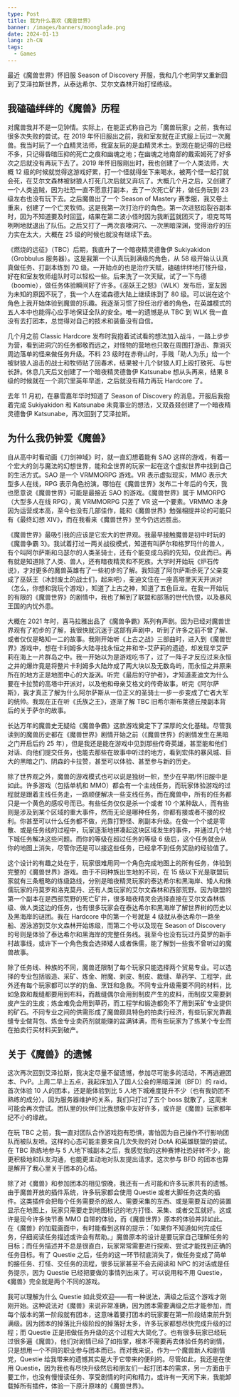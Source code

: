 ```yaml
---
type: Post
title: 我为什么喜欢《魔兽世界》
banner: /images/banners/moonglade.png
date: 2024-01-13
lang: zh-CN
tags:
  - Games
---
```


最近《魔兽世界》怀旧服 Season of Discovery 开服，我和几个老同学又重新回到了艾泽拉斯世界，从泰达希尔、艾尔文森林开始打怪练级。

<NeoDb url="https://neodb.social/game/3Jc3QuMc5G0cLeQpzKfibA" />

## 我磕磕绊绊的《魔兽》历程

对魔兽我并不是一见钟情。实际上，在能正式称自己为「魔兽玩家」之前，我有过很多次失败的尝试。在 2019 年怀旧服出之前，我和室友就在正式服上玩过一次魔兽。我当时玩了一个血精灵法师，我室友玩的是血精灵术士。到现在能记得的已经不多，只记得昏暗压抑的死亡之痕和幽魂之地；在幽魂之地南部的戴索姆死了好多次之后就没有再玩下去了。2019 年怀旧服刚出时，我也创建了一个人类法师，大概 12 级的时候就觉得这游戏好累，打一个怪就得坐下来喝水，被两个怪一起打就会死，在艾尔文森林被豺狼人打死几次后就又弃坑了。大概几个月之后，又创建了一个人类盗贼，因为社恐一直不愿意打副本，去了一次死亡矿井，做任务玩到 23 级左右也没有玩下去。之后魔兽出了一个 Season of Mastery 赛季服，我又卷土重来，创建了一个亡灵牧师。这是我第一次打治疗的角色。第一次进怒焰裂谷副本时，因为不知道要及时回蓝，结果在第二波小怪时因为我断蓝就团灭了，坦克骂骂咧咧地就退出了队伍。之后又打了一两次哀嚎洞穴、一次黑暗深渊，觉得治疗的压力实在太大，大概在 25 级的时候也就没有继续下去。

《燃烧的远征》（TBC）后期，我直升了一个暗夜精灵德鲁伊 Sukiyakidon（Grobbulus 服务器）。这是我第一个认真玩到满级的角色，从 58 级开始认认真真做任务、打副本练到 70 级。一开始点的也是治疗天赋，磕磕绊绊地打怪升级，好在和室友牧师组队时可以轻松一些。后来洗了一次天赋，试了一下鸟德（boomie），做任务体验瞬间好了许多。《巫妖王之怒》（WLK）发布后，室友因为未知的原因不玩了，我一个人在诺森德大陆上继续练到了 80 级。可以说在这个角色上我开始体验到魔兽的乐趣。我逐渐习惯了担任治疗者的角色，在英雄模式的五人本中也能得心应手地保证全队的安全。唯一的遗憾是从 TBC 到 WLK 我一直没有去打团本，总觉得对自己的技术和装备没有自信。

几个月之前 Classic Hardcore 发布时我抱着试试看的想法加入战斗，一路上步步为营，看到进洞穴的任务都敬而远之，对怪物的营地也只敢在周围打游击、靠消灭周边落单的怪来做任务升级。不料 23 级时在赤脊山时，手贱「助人为乐」给一个被豺狼人追击的战士和牧师贴了回春术，结果被十几个豺狼人盯上殴打致死、与世长辞。休息几天后又创建了一个暗夜精灵德鲁伊 Katsunabe 想从头再来，结果 8 级的时候就在一个洞穴里英年早逝，之后就没有精力再玩 Hardcore 了。

去年 11 月初，在暴雪嘉年华时知道了 Season of Discovery 的消息。开服后我抱着完成 Sukiyakidon 和 Katsunabe 未竟事业的想法，又双叒叕创建了一个暗夜精灵德鲁伊 Katsunabe，再次回到了艾泽拉斯。

## 为什么我仍钟爱《魔兽》

自从高中时看动画《刀剑神域》时，就一直幻想着能有 SAO 这样的游戏，有着一个宏大的剑与魔法的幻想世界，能和全世界的玩家一起在这个虚拟世界中找到自己的生活方式。SAO 是一个 VRMMORPG 游戏。VR 表示虚拟现实，MMO 表示大型多人在线，RPG 表示角色扮演。哪怕在《魔兽世界》发布二十年后的今天，我也愿意说《魔兽世界》可能是最接近 SAO 的游戏。《魔兽世界》属于 MMORPG（大型多人在线 RPG），离 VRMMORPG 只差了 VR 这一个要素。VRMMO 本身因为运营成本高，至今也没有几部佳作，能和《魔兽世界》勉强相提并论的可能只有《最终幻想 XIV》，而在我看来《魔兽世界》至今仍远远胜出。

《魔兽世界》最吸引我的应该是它宏大的世界观。我最早接触魔兽是初中时玩的《魔兽争霸 3》。我试着打过一两关战役模式，知道有叫萨尔和格罗玛什的兽人，有个叫阿尔萨斯和乌瑟尔的人类圣骑士，还有个能变成乌鸦的先知，仅此而已。再有就是知道除了人类、兽人，还有暗夜精灵和不死族。大学时开始玩《炉石传说》，才对更多的魔兽英雄有了一些初步的了解。我知道了阿尔萨斯杀死了父亲变成了巫妖王（冰封废土的战士们，起来吧），麦迪文住在一座高塔里天天开派对（怎么，你想和我玩个游戏），知道了上古之神，知道了五色巨龙。在我一开始玩的有限的《魔兽世界》的剧情中，我也了解到了联盟和部落的世代仇恨，以及暴风王国的内忧外患。

大概在 2021 年时，喜马拉雅出品了《魔兽争霸》系列有声剧。因为已经对魔兽世界观有了初步的了解，我很快就沉迷于这部有声剧中，听到了许多之前不曾了解、或者仅仅是略知一二的故事。我刚开始听《上古之战》三部曲时，进入到《魔兽世界》游戏中，想在卡利姆多大陆寻找永恒之井和辛-艾萨莉的遗迹，却发现辛艾萨莉在海上一片群岛之中。我一开始以为是游戏吃书了，过了一阵子才反应过来永恒之井的爆炸竟是将整片卡利姆多大陆炸成了两大块以及无数岛屿，而永恒之井原来所在的地方正是地图中心的大漩涡。听完《最后的守护者》，才知道麦迪文为什么要在卡拉赞的高塔中开派对，以及他和母亲艾格文的传奇故事。听完《阿尔萨斯》，我才真正了解为什么阿尔萨斯从一位正义的圣骑士一步一步变成了亡者大军的统帅。我现在正在听《氏族之王》，逐渐了解 TBC 旧希尔斯布莱德丘陵副本背后的关于萨尔的故事。

长达万年的魔兽史无疑给《魔兽争霸》这款游戏奠定下了深厚的文化基础。尽管我读到的魔兽历史都在《魔兽世界》剧情开始之前（《魔兽世界》的剧情发生在黑暗之门开启后约 25 年），但是我还是能在游戏中见到那些传奇英雄，甚至能和他们对话、向他们提交任务，也能去那些在故事中听过的地方，看到宏伟的暴风城、巨大的黑暗之门、阴森的卡拉赞，甚至可以体验、甚至参与新的历史。

除了世界观之外，魔兽的游戏模式也可以说是独树一帜，至少在早期/怀旧服中是如此。许多游戏（包括单机和 MMO）都会有一个主线任务，而玩家体验游戏的过程就是跟着主线任务走，一路顺便解决一些支线任务。而在魔兽中，所有的任务都只是一个黄色的感叹号而已。有些任务仅仅是杀一个或者 10 个某种敌人，而有些则是涉及到某个区域的重大事件，然而无论是哪种任务，你都有接或者不接的权利。你甚至可以什么任务都不做，光靠打野怪、刷副本升级。在做一个个或是零散、或是任务线的过程中，玩家逐渐地拼凑起这块区域发生的事件，并通过几个地下城任务解决这些问题。而你的等级在超过任务的等级 6 级后，这个任务就会从你的地图上消失，尽管你还是可以接这些任务，已经拿不到任务奖励的经验值了。

这个设计的有趣之处在于，玩家很难用同一个角色完成地图上的所有任务，体验到完整的《魔兽世界》游戏。由于不同种族出生地的不同，在 15 级以下光是联盟玩家就有三条粗略的练级路线，分别是暗夜精灵玩家的泰达希尔和黑海岸、矮人和侏儒玩家的丹莫罗和洛克莫丹、还有人类玩家的艾尔文森林和西部荒野。因为联盟的第一个副本在是西部荒野的死亡矿井，很多暗夜精灵会选择直接在艾尔文森林练级、做人类这边的任务，也有很多玩家会在泰达希尔和黑海岸了解世界树的历史以及黑海岸的谜团。我在 Hardcore 中的第一个号就是 4 级就从泰达希尔一路坐船、游泳游到艾尔文森林开始练级，而第二个号以及现在 Season of Discovery 的号则是体验了泰达希尔和黑海岸的完整任务线。我至今也没有玩过丹莫罗的新手村故事线，或许下一个角色我会选择矮人或者侏儒，能了解到一些我不曾听过的魔兽故事。

除了任务线、种族的不同，魔兽还限制了每个玩家只能选择两个贸易专业。可以选择的专业包括锻造、采矿、炼金、附魔、剥皮、制皮、裁缝、草药学、工程学，此外还有每个玩家都可以学的钓鱼、烹饪和急救。不同专业升级需要不同的材料，比如急救和裁缝都要用到布料，而裁缝偶尔会用到制皮产生的皮料，而制皮又需要剥皮产生的生皮；炼金难免会用到草药，而工程学和锻造都免不了用到采矿专业提供的矿石。不同专业之间的供需形成了魔兽颇具特色的拍卖行经济，有些玩家光靠裁缝专业做背包、炼金专业卖药剂就能赚的盆满钵满，而有些玩家为了练某个专业而在拍卖行买材料买到破产。

## 关于《魔兽》的遗憾

这次再次回到艾泽拉斯，我决定尽量不留遗憾，参加尽可能多的活动，不再逃避团本、PvP。上周二早上五点，我起床加入了国人公会的黑暗深渊（BFD）的 raid。首次体验 10 人的团本，还是能体验到比 5 人地下城难度提升不少（也有我奶团不熟练的成分）。因为服务器维护的关系，我们只打过了五个 boss 就散了，这周末可能会再次尝试。团队里的伙伴们比我想象中友好许多，或许是《魔兽》玩家都年纪不小的缘故。

在玩 TBC 之前，我一直对团队合作游戏抱有恐惧，害怕因为自己操作不行影响团队而被队友喷。这样的心态可能主要来自几次失败的对 DotA 和英雄联盟的尝试。在 TBC 熟练地参与 5 人地下城副本之后，我感觉我的这种赛博社恐好转不少，能更积极地和队友沟通，也能更主动地对队友提出请求。这次参与 BFD 的团本也算是解开了我心里关于团本的心结。

除了对《魔兽》和参加团本的相见恨晚，我还有一点可能和许多玩家共有的遗憾。由于魔兽开放的插件系统，许多玩家都会使用 Questie 或者大脚任务这类的插件。这类插件会把每个任务需要杀的敌人、需要采集的东西、或是需要互动的装置显示在地图上，玩家只需要走到地图标记的地方打怪、采集、或者交互就好。这或许是现今许多快节奏 MMO 自带的体验，而《魔兽世界》原本的体验并非如此。在《魔兽》的加载画面中，有时能看到这样的提示：「如果你不知道如何完成任务，仔细阅读任务描述或许会有帮助。」魔兽原本的设计是要玩家自己理解任务的目标；而任务描述并不总是很直白，玩家常常需要进行探索、尝试才能找到正确的任务目标。有了 Questie 之后，任务的这一环节彻底消失了，做任务变成了简单的接任务、打怪、交任务的流程，很多玩家甚至不会去阅读和 NPC 的对话或是任务提示，因为 Questie 已经把要做的事情列出来了。可以说用和不用 Questie，《魔兽》完全就是两个不同的游戏。

我可以理解为什么 Questie 如此受欢迎——有一种说法，满级之后这个游戏才刚刚开始。这种说法对《魔兽》来说非常准确，因为团本需要满级之后才能参加，而每个版本的第一阶段就有团本，这意味着要打团本的玩家要在第一阶段结束前升到满级。因为团本的掉落比升级阶段的掉落好太多，许多玩家都想尽快完成升级的过程；而 Questie 正是把做任务升级的这个过程大大简化了。也有很多玩家已经玩过很多遍《魔兽》，他们对剧情已经了如指掌，根本不需要再去体验任务的剧情，只是想用一个不同的职业参与团本而已。而对我来说，作为一个魔兽新人和剧情党，Questie 给我带来的遗憾其实是大于它带来的便利的。尽管如此，我还是在使用 Questie，因为我也有尽快升级然后和朋友们一起打团本的需求，另一方面由于要工作，也没有慢慢读任务、享受剧情的时间和精力。或许有一天闲下来，我能卸载掉所有插件，体验一下原汁原味的《魔兽世界》。
